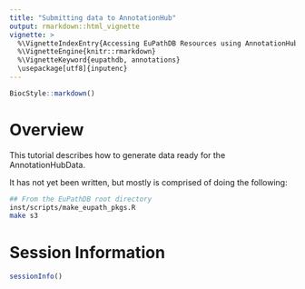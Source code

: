 ```yaml
---
title: "Submitting data to AnnotationHub"
output: rmarkdown::html_vignette
vignette: >
  %\VignetteIndexEntry{Accessing EuPathDB Resources using AnnotationHub}
  %\VignetteEngine{knitr::rmarkdown}
  %\VignetteKeyword{eupathdb, annotations}
  \usepackage[utf8]{inputenc}
---
```


```r
BiocStyle::markdown()
```

# Overview

This tutorial describes how to generate data ready for the AnnotationHubData.

It has not yet been written, but mostly is comprised of doing the following:

```bash
## From the EuPathDB root directory
inst/scripts/make_eupath_pkgs.R
make s3
```


# Session Information

```r
sessionInfo()
```
